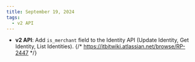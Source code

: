 ```yaml
---
title: September 19, 2024
tags:
  - v2 API
---
```


- **v2 API**: Add `is_merchant` field to the Identity API (Update Identity, Get Identity, List Identities). {/* https://itbitwiki.atlassian.net/browse/RP-2447 */}
